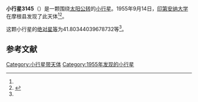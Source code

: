 {{Infobox planet
| bgcolour = #FFFFC0
| name = 3145 Walter Adams
| symbol = 
| image = 
| caption = 
| discovery = yes
| discovery_ref = 
| discoverer = [[印第安纳大学|印第安纳大学]]
| discovery_site = [[摩根县|摩根县]] 
| discovered = 1955年9月14日
| designations = yes
| mp_name = 
| named_after = 
| alt_names = 1955 RY/ 1955 SY1 / 1955 TD / 1981 RS2
| mp_category = [[主带小行星|主带小行星]]
| orbit_ref = <ref name="a">[http://ssd.jpl.nasa.gov/sbdb.cgi?sstr=3145 3145 Walter Adams] {{Wayback|url=http://ssd.jpl.nasa.gov/sbdb.cgi?sstr=3145 |date=20200917211535 }}，小行星數據庫瀏覽器（JPL Small-Body Database Browser）－[[美国国家航空航天局|美国国家航空航天局]]喷气推进实验室</ref>
| epoch = 2456400.5 (2013年4月18日更新)
| aphelion = {{convert|2.710123433163671|AU|km|3|abbr=on|lk=out}}
| perihelion = {{convert|1.674348216355518|AU|km|3|abbr=on}}
| semimajor = {{convert|2.192235824759595|AU|km|3|abbr=on}}
| eccentricity = 0.23623718
| period = 1185.575819 [[日|日]]<br />3.25[[儒略年|儒略年]]
| avg_speed = 
| inclination = 5.034200257161593
| asc_node = 283.6985827956232
| mean_anomaly = 
| arg_peri = 41.80344039678732
| satellites = 
| physical_characteristics = yes
| dimensions = 
| mass = 
| density = 
| surface_grav = 
| escape_velocity = 
| sidereal_day = 
| axial_tilt = 
| pole_ecliptic_lat = 
| pole_ecliptic_lon = 
| albedo = 
| temperatures= 
| temp_name1 = 
| mean_temp_1 = 
| max_temp_1 = 
| temp_name2 = 
| max_temp_2 = 
| spectral_type = 
| abs_magnitude = 41.80344039678732
}}

'''小行星3145'''（{{lang-en|3145 Walter Adams}}）是一颗围绕[[太阳|太阳]][[公转|公转]]的[[小行星|小行星]]。1955年9月14日，[[印第安纳大学|印第安纳大学]]在摩根县发现了此天体<ref name="a" /><ref>{{cite news|title=小行星列表|url=http://cfa-www.harvard.edu/iau/lists/NumberedMPs.txt|accessdate=2013-07-08|newspaper=哈佛大学|archive-date=2008-05-17|archive-url=https://web.archive.org/web/20080517010638/http://cfa-www.harvard.edu/iau/lists/NumberedMPs.txt|dead-url=no}}</ref>。

这颗小行星的[[绝对星等|绝对星等]]为41.80344039678732等<ref name="a" />。

==参考文献==
{{reflist}}
{{Minor Planet Number|[[小行星3144|小行星3144]]|[[小行星3146|小行星3146]]}}

{{小天体}}

[[Category:小行星带天体|Category:小行星带天体]]
[[Category:1955年发现的小行星|Category:1955年发现的小行星]]

{{asteroid-stub}}